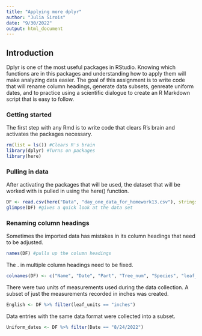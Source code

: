 ```yaml
---
title: "Applying more dplyr"
author: "Julia Sirois"
date: "9/30/2022"
output: html_document
---
```


## Introduction
Dplyr is one of the most useful packages in RStudio. Knowing which functions are in this packages and understanding how to apply them will make analyzing data easier. The goal of this assignment is to write code that will rename column headings, generate data subsets, genreate uniform dates, and to practice using a scientific dialogue to create an R Markdown script that is easy to follow.

### Getting started
The first step with any Rmd is to write code that clears R's brain and activates the packages necessary.

```r
rm(list = ls()) #Clears R's brain
library(dplyr) #Turns on packages
library(here)
```

### Pulling in data
After activating the packages that will be used, the dataset that will be worked with is pulled in using the here() function.

```r
DF <- read.csv(here("Data", "day_one_data_for_homework13.csv"), stringsAsFactors = TRUE) #Pulls in data and assigns a title.
glimpse(DF) #gives a quick look at the data set
```

### Renaming column headings
Sometimes the imported data has mistakes in its column headings that need to be adjusted. 

```r
names(DF) #pulls up the column headings
```

The . in multiple column headings need to be fixed.

```r
colnames(DF) <- c("Name", "Date", "Part", "Tree_num", "Species", "leaf_length", "leaf_width", "leaf_units")
```

There were two units of measurements used during the data collection. A subset of just the measurements recorded in inches was created.

```r
English <- DF %>% filter(leaf_units == "inches")
```

Data entries with the same data format were collected into a subset.

```r
Uniform_dates <- DF %>% filter(Date == "8/24/2022")
```

